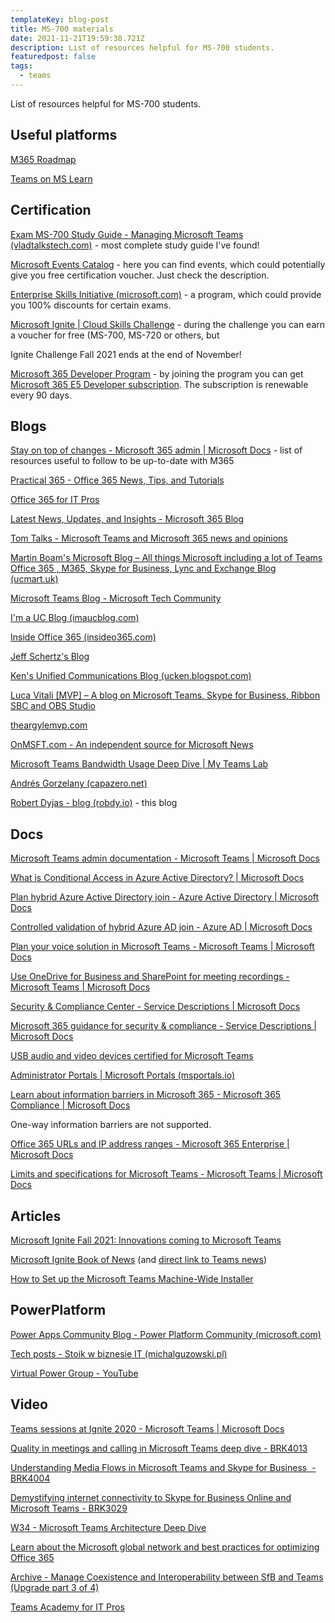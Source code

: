 ```yaml
---
templateKey: blog-post
title: MS-700 materials
date: 2021-11-21T19:59:38.721Z
description: List of resources helpful for MS-700 students.
featuredpost: false
tags:
  - teams
---
```

List of resources helpful for MS-700 students.

## Useful platforms

[M365 Roadmap](https://www.microsoft.com/en-us/microsoft-365/roadmap?filters=) 

[Teams on MS Learn](https://docs.microsoft.com/en-us/learn/teams/)

## Certification

[Exam MS-700 Study Guide - Managing Microsoft Teams (vladtalkstech.com)](https://vladtalkstech.com/ms-700-study-guide-managing-microsoft-teams) - most complete study guide I've found!

[Microsoft Events Catalog](https://events.microsoft.com/en-us/allevents/?language=English&language=Polski) - here you can find events, which could potentially give you free certification voucher. Just check the description.

[Enterprise Skills Initiative (microsoft.com)](https://esi.microsoft.com/) - a program, which could provide you 100% discounts for certain exams.

[Microsoft Ignite | Cloud Skills Challenge](https://app-ignite-prereg-public.azurewebsites.net/Ignite/registration/Fall2021) - during the challenge you can earn a voucher for free (MS-700, MS-720 or others, but 

<Tip>

Ignite Challenge Fall 2021 ends at the end of November!

</Tip>

[Microsoft 365 Developer Program](https://docs.microsoft.com/en-us/office/developer-program/microsoft-365-developer-program) - by joining the program you can get [Microsoft 365 E5 Developer subscription](https://docs.microsoft.com/en-us/office/developer-program/microsoft-365-developer-program-get-started). The subscription is renewable every 90 days.

## Blogs

[Stay on top of changes - Microsoft 365 admin | Microsoft Docs](https://docs.microsoft.com/en-us/microsoft-365/admin/manage/stay-on-top-of-updates?view=o365-worldwide) - list of resources useful to follow to be up-to-date with M365

[Practical 365 - Office 365 News, Tips, and Tutorials](https://practical365.com/)

[Office 365 for IT Pros](https://office365itpros.com/)

[Latest News, Updates, and Insights - Microsoft 365 Blog](https://www.microsoft.com/en-us/microsoft-365/blog/)

[Tom Talks - Microsoft Teams and Microsoft 365 news and opinions](https://tomtalks.blog/)

[Martin Boam's Microsoft Blog – All things Microsoft including a lot of Teams Office 365 , M365, Skype for Business, Lync and Exchange Blog (ucmart.uk)](https://ucmart.uk/)

[Microsoft Teams Blog - Microsoft Tech Community](https://techcommunity.microsoft.com/t5/microsoft-teams-blog/bg-p/MicrosoftTeamsBlog)

[I'm a UC Blog (imaucblog.com)](http://imaucblog.com/)

[Inside Office 365 (insideo365.com)](https://blog.insideo365.com/)

[Jeff Schertz's Blog](http://blog.schertz.name/)

[Ken's Unified Communications Blog (ucken.blogspot.com)](https://ucken.blogspot.com/)

[Luca Vitali \[MVP\] – A blog on Microsoft Teams, Skype for Business, Ribbon SBC and OBS Studio](https://lucavitali.wordpress.com/)

[theargylemvp.com](https://www.theargylemvp.com/)

[OnMSFT.com - An independent source for Microsoft News](https://www.onmsft.com/)

[Microsoft Teams Bandwidth Usage Deep Dive | My Teams Lab](https://www.myteamslab.com/2019/10/microsoft-teams-bandwidth-usage-deep.html)

[Andrés Gorzelany (capazero.net)](https://get-itips.capazero.net/)

[Robert Dyjas - blog (robdy.io)](https://robdy.io/) - this blog

## Docs

[Microsoft Teams admin documentation - Microsoft Teams | Microsoft Docs](https://docs.microsoft.com/en-us/MicrosoftTeams/)

[What is Conditional Access in Azure Active Directory? | Microsoft Docs](https://docs.microsoft.com/en-us/azure/active-directory/conditional-access/overview)

[Plan hybrid Azure Active Directory join - Azure Active Directory | Microsoft Docs](https://docs.microsoft.com/en-us/azure/active-directory/devices/hybrid-azuread-join-plan)

[Controlled validation of hybrid Azure AD join - Azure AD | Microsoft Docs](https://docs.microsoft.com/en-us/azure/active-directory/devices/hybrid-azuread-join-control)

[Plan your voice solution in Microsoft Teams - Microsoft Teams | Microsoft Docs](https://docs.microsoft.com/en-us/microsoftteams/cloud-voice-landing-page)

[Use OneDrive for Business and SharePoint for meeting recordings - Microsoft Teams | Microsoft Docs](https://docs.microsoft.com/en-us/microsoftteams/tmr-meeting-recording-change)

[Security & Compliance Center - Service Descriptions | Microsoft Docs](https://docs.microsoft.com/en-us/office365/servicedescriptions/office-365-platform-service-description/office-365-securitycompliance-center)

[Microsoft 365 guidance for security & compliance - Service Descriptions | Microsoft Docs](https://docs.microsoft.com/en-us/office365/servicedescriptions/microsoft-365-service-descriptions/microsoft-365-tenantlevel-services-licensing-guidance/microsoft-365-security-compliance-licensing-guidance)

[USB audio and video devices certified for Microsoft Teams](https://docs.microsoft.com/en-us/microsoftteams/devices/usb-devices "https\://docs.microsoft.com/en-us/microsoftteams/devices/usb-devices")

[Administrator Portals | Microsoft Portals (msportals.io)](https://msportals.io/ "https\://msportals.io/")

[Learn about information barriers in Microsoft 365 - Microsoft 365 Compliance | Microsoft Docs](https://docs.microsoft.com/en-us/microsoft-365/compliance/information-barriers?view=o365-worldwide "https\://docs.microsoft.com/en-us/microsoft-365/compliance/information-barriers?view=o365-worldwide")

<Warning>

One-way information barriers are not supported.

</Warning>

[Office 365 URLs and IP address ranges - Microsoft 365 Enterprise | Microsoft Docs](https://docs.microsoft.com/en-us/microsoft-365/enterprise/urls-and-ip-address-ranges?view=o365-worldwide "https\://docs.microsoft.com/en-us/microsoft-365/enterprise/urls-and-ip-address-ranges?view=o365-worldwide")

[Limits and specifications for Microsoft Teams - Microsoft Teams | Microsoft Docs](https://docs.microsoft.com/en-us/microsoftteams/limits-specifications-teams)

## Articles

[Microsoft Ignite Fall 2021: Innovations coming to Microsoft Teams](https://techcommunity.microsoft.com/t5/microsoft-teams-blog/microsoft-ignite-fall-2021-innovations-coming-to-microsoft-teams/ba-p/2824127)

[Microsoft Ignite Book of News](https://news.microsoft.com/ignite-november-2021-book-of-news/) (and [direct link to Teams news](https://news.microsoft.com/ignite-november-2021-book-of-news/#a-42-microsoft-teams))

[How to Set up the Microsoft Teams Machine-Wide Installer](https://adamtheautomator.com/how-to-set-up-the-microsoft-teams-machine-wide-installer/)

## PowerPlatform

[Power Apps Community Blog - Power Platform Community (microsoft.com)](https://powerusers.microsoft.com/t5/Power-Apps-Community-Blog/bg-p/PowerAppsBlog)

[Tech posts - Stoik w biznesie IT (michalguzowski.pl)](https://michalguzowski.pl/tech/)

[Virtual Power Group - YouTube](https://www.youtube.com/channel/UCPqOPNIPu-GwY3Wei9lazfw)

## Video

[Teams sessions at Ignite 2020 - Microsoft Teams | Microsoft Docs](https://docs.microsoft.com/en-us/microsoftteams/ignite-2020-landing-page)

[Quality in meetings and calling in Microsoft Teams deep dive - BRK4013](https://youtu.be/oTCVoBYnHNk) 

[Understanding Media Flows in Microsoft Teams and Skype for Business  - BRK4004](https://youtu.be/aD5mUg2ZzLQ) 

[Demystifying internet connectivity to Skype for Business Online and Microsoft Teams - BRK3029](https://youtu.be/Vy0eigN0Dzs) 

[W34 - Microsoft Teams Architecture Deep Dive](https://youtu.be/FKjaCj10D68) 

[Learn about the Microsoft global network and best practices for optimizing Office 365](https://youtu.be/lZwvitkvg6A) 

[Archive - Manage Coexistence and Interoperability between SfB and Teams (Upgrade part 3 of 4)](https://youtu.be/wEc9u4S3GIA) 

[Teams Academy for IT Pros](https://www.youtube.com/playlist?list=PLaSOUojkSiGnKuE30ckcjnDVkMNqDv0Vl)
